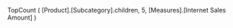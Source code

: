 TopCount (
        [Product].[Subcategory].children,
        5,
        [Measures].[Internet Sales Amount] 
  )
